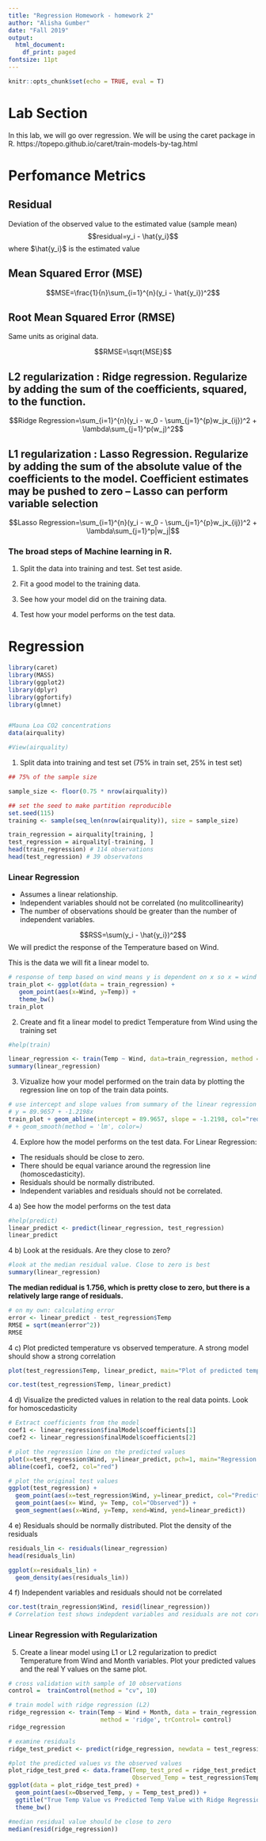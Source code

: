 ```yaml
---
title: "Regression Homework - homework 2"
author: "Alisha Gumber"
date: "Fall 2019"
output:
  html_document:
    df_print: paged
fontsize: 11pt
---
```


```r
knitr::opts_chunk$set(echo = TRUE, eval = T)
```

# Lab Section

In this lab, we will go over regression. We will be using the caret package in R. https://topepo.github.io/caret/train-models-by-tag.html

# Perfomance Metrics 

## Residual 

Deviation of the observed value to the estimated value (sample mean)
$$residual=y_i - \hat{y_i}$$
where $\hat{y_i}$ is the estimated value

## Mean Squared Error (MSE)

$$MSE=\frac{1}{n}\sum_{i=1}^{n}(y_i - \hat{y_i})^2$$

## Root Mean Squared Error (RMSE)
Same units as original data.

$$RMSE=\sqrt{MSE}$$

## L2 regularization : Ridge regression. Regularize by adding the sum of the coefficients, squared, to the function. 

$$Ridge Regression=\sum_{i=1}^{n}(y_i - w_0 - \sum_{j=1}^{p}w_jx_{ij})^2 + \lambda\sum_{j=1}^p(w_j)^2$$

## L1 regularization : Lasso Regression. Regularize by adding the sum of the absolute value of the coefficients to the model. Coefficient estimates may be pushed to zero -- Lasso can perform variable selection

$$Lasso Regression=\sum_{i=1}^{n}(y_i - w_0 - \sum_{j=1}^{p}w_jx_{ij})^2 + \lambda\sum_{j=1}^p|w_j|$$


\newpage

### The broad steps of Machine learning in R. 

1. Split the data into training and test. Set test aside. 

2. Fit a good model to the training data. 

3. See how your model did on the training data.

4. Test how your model performs on the test data. 

# Regression

```r
library(caret)
library(MASS)
library(ggplot2)
library(dplyr)
library(ggfortify)
library(glmnet)


#Mauna Loa CO2 concentrations
data(airquality)
```

```r
#View(airquality)
```

1. Split data into training and test set (75% in train set, 25% in test set)

```r
## 75% of the sample size

sample_size <- floor(0.75 * nrow(airquality))

## set the seed to make partition reproducible
set.seed(115)
training <- sample(seq_len(nrow(airquality)), size = sample_size)

train_regression = airquality[training, ]
test_regression = airquality[-training, ]
head(train_regression) # 114 observations
head(test_regression) # 39 observatons
```


### Linear Regression

* Assumes a linear relationship. 
* Independent variables should not be correlated (no mulitcollinearity)
* The number of observations should be greater than the number of independent variables.


$$RSS=\sum(y_i - \hat{y_i})^2$$
We will predict the response of the Temperature based on Wind. 

This is the data we will fit a linear model to. 
```r
# response of temp based on wind means y is dependent on x so x = wind (independent variable) and y = temp (dependent variable)
train_plot <- ggplot(data = train_regression) +
   geom_point(aes(x=Wind, y=Temp)) + 
   theme_bw()
train_plot
```

2. Create and fit a linear model to predict Temperature from Wind using the training set

```r
#help(train)

linear_regression <- train(Temp ~ Wind, data=train_regression, method = "lm")
summary(linear_regression)
```


3. Vizualize how your model performed on the train data by plotting the regression line on top of the train data points. 
```r
# use intercept and slope values from summary of the linear regression model
# y = 89.9657 + -1.2198x 
train_plot + geom_abline(intercept = 89.9657, slope = -1.2198, col="red") 
# + geom_smooth(method = 'lm', color=)
```


4. Explore how the model performs on the test data. For Linear Regression:

* The residuals should be close to zero.
* There should be equal variance around the regression line (homoscedasticity).
* Residuals should be normally distributed.
* Independent variables and residuals should not be correlated.

4 a) See how the model performs on the test data
```r
#help(predict)
linear_predict <- predict(linear_regression, test_regression)
linear_predict
```

4 b) Look at the residuals. Are they close to zero?
```r
#look at the median residual value. Close to zero is best
summary(linear_regression)
```
**The median redidual is 1.756, which is pretty close to zero, but there is a relatively large range of residuals.**

```r
# on my own: calculating error
error <- linear_predict - test_regression$Temp
RMSE = sqrt(mean(error^2))
RMSE
```


4 c) Plot predicted temperature vs observed temperature. A strong model should show a strong correlation
```r
plot(test_regression$Temp, linear_predict, main="Plot of predicted temp vs. observed temp")

```


```r
cor.test(test_regression$Temp, linear_predict)
```


4 d) Visualize the predicted values in relation to the real data points. Look for homoscedasticity
```r
# Extract coefficients from the model
coef1 <- linear_regression$finalModel$coefficients[1]
coef2 <- linear_regression$finalModel$coefficients[2]

# plot the regression line on the predicted values
plot(x=test_regression$Wind, y=linear_predict, pch=1, main="Regression line on predicted values") 
abline(coef1, coef2, col="red")

# plot the original test values
ggplot(test_regression) +
  geom_point(aes(x=test_regression$Wind, y=linear_predict, col="Predicted")) +
  geom_point(aes(x= Wind, y= Temp, col="Observed")) +
  geom_segment(aes(x=Wind, y=Temp, xend=Wind, yend=linear_predict))
```


4 e) Residuals should be normally distributed. Plot the density of the residuals
```r
residuals_lin <- residuals(linear_regression)
head(residuals_lin)

ggplot(x=residuals_lin) +
  geom_density(aes(residuals_lin))
```


4 f) Independent variables and residuals should not be correlated
```r
cor.test(train_regression$Wind, resid(linear_regression))
# Correlation test shows indepdent variables and residuals are not correlated
```

### Linear Regression with Regularization

5. Create a linear model using L1 or L2 regularization to predict Temperature from Wind and Month variables. Plot your predicted values and the real Y values on the same plot. 

```r
# cross validation with sample of 10 observations
control =  trainControl(method = "cv", 10)

# train model with ridge regression (L2)
ridge_regression <- train(Temp ~ Wind + Month, data = train_regression,
                          method = 'ridge', trControl= control) 
ridge_regression

# examine residuals
ridge_test_predict <- predict(ridge_regression, newdata = test_regression)

#plot the predicted values vs the observed values
plot_ridge_test_pred <- data.frame(Temp_test_pred = ridge_test_predict, 
                                   Observed_Temp = test_regression$Temp)
ggplot(data = plot_ridge_test_pred) +
  geom_point(aes(x=Observed_Temp, y = Temp_test_pred)) + 
  ggtitle("True Temp Value vs Predicted Temp Value with Ridge Regression") +
  theme_bw()

#median residual value should be close to zero
median(resid(ridge_regression))
```

